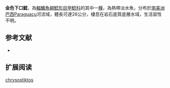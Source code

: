 {{Speciesbox
| name = 金色下口鯰
| image = 
| image_width = 250px
| image_caption = 
| status = NE
| status_system = IUCN3.1
| genus = Hypostomus
| species = chrysostiktos 
| authority = Birindelli, Zanata & Lima, 2007
| synonyms = 
}}

'''金色下口鯰'''，為[[輻鰭魚綱|輻鰭魚綱]][[鯰形目|鯰形目]][[甲鯰科|甲鯰科]]的其中一[[種|種]]，為熱帶淡水魚，分布於[[南美洲|南美洲]][[巴西|巴西]]Paraguaçu河流域，體長可達26公分，棲息在岩石底質底層水域，生活習性不明。

==参考文献==
*{{FishBase_species|genus=Hypostomus|species=chrysostiktos|year=2014|month=12}}

== 扩展阅读 ==
{{refbegin}}
{{wikispecies-inline|Hypostomus chrysostiktos|金色下口鯰}}
{{refend}}
{{Taxonbar|from=Q6404911}}

[[Category:下口鯰屬|chrysostiktos]]